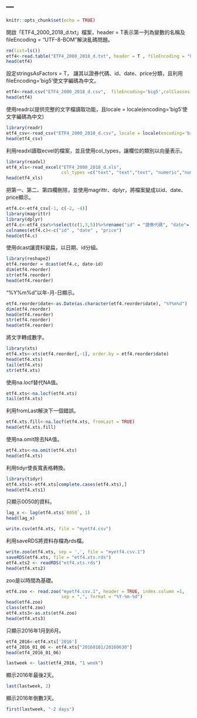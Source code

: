 ---
---

```r
knitr::opts_chunk$set(echo = TRUE)
```
開啟「ETF4_2000_2018_d.txt」檔案，header =
T表示第一列為變數的名稱及fileEncoding =
"UTF-8-BOM"解決亂碼問題。
```r
rm(list=ls())
etf4<-read.table("ETF4_2000_2018_d.txt", header = T , fileEncoding = "UTF-8-BOM")
head(etf4)
```
設定stringsAsFactors = T，
讓其以證券代碼、id、date、price分類，且利用fileEncoding='big5'使文字編碼為中文。
```r
etf4<-read.csv("ETF4_2000_2018_d.csv",  fileEncoding='big5',colClasses = c("證券代碼"="character",'id', 'date', 'price'))
head(etf4)
```
使用readr以提供完整的文字檔讀取功能，且locale =
locale(encoding='big5'使文字編碼為中文)
```r
library(readr)
etf4_csv<-read_csv("ETF4_2000_2018_d.csv", locale = locale(encoding='big5'))
head(etf4_csv)
```
利用readxl讀取ecvel的檔案，並且使用col_types，讓欄位的類別以向量表示。
```r
library(readxl)
etf4_xls<-read_excel("ETF4_2000_2018_d.xls", 
                     col_types =c("text", "text","text", "numeric","numeric"))
head(etf4_xls)
```
把第一、第二、第四欄刪除，並使用magrittr、dplyr，將檔案變成以id、date、price顯示。
```r
etf4.c<-etf4_csv[-1, c(-2, -4)]
library(magrittr)
library(dplyr)
etf4.c<-etf4_csv%>%select(c(1,3,5))%>%rename("id" = "證券代碼", "date"= "日期", "price" = "當日均價(元)")
colnames(etf4.c)<-c("id" , "date" , "price")
head(etf4.c)
```
使用dcast讓資料變扁，以日期、id分組。

```r
library(reshape2)
etf4.reorder = dcast(etf4.c, date~id)
dim(etf4.reorder)
str(etf4.reorder)
head(etf4.reorder)
```
"%Y%m%d"以年-月-日顯示。
```r
etf4.reorder$date<-as.Date(as.character(etf4.reorder$date), "%Y%m%d") 
dim(etf4.reorder)
head(etf4.reorder)
str(etf4.reorder)
head(etf4.reorder)
```
將文字轉成數字。
```r
library(xts)
etf4.xts<-xts(etf4.reorder[,-1], order.by = etf4.reorder$date)
head(etf4.xts)
tail(etf4.xts)
str(etf4.xts)
```
使用na.locf替代NA值。
```r
etf4.xts<-na.locf(etf4.xts)                
tail(etf4.xts)
```
利用fromLast解決下一個錯誤。
```r
etf4.xts.fill<-na.locf(etf4.xts, fromLast = TRUE) 
head(etf4.xts.fill)
```
使用na.omit除去NA值。
```r
etf4.xts<-na.omit(etf4.xts)
head(etf4.xts)
```
利用tidyr使長寬表格轉換。
```r
library(tidyr)
etf4.xts1<-etf4.xts[complete.cases(etf4.xts),]
head(etf4.xts1)
```
只顯示0050的資料。
```r
lag_x <- lag(etf4.xts$`0050`, 1)
head(lag_x)
```

```r
write.csv(etf4.xts, file = "myetf4.csv")
```
利用saveRDS將資料存檔為rds檔。
```r
write.zoo(etf4.xts, sep = ',', file = "myetf4.csv.1")
saveRDS(etf4.xts, file = "etf4.xts.rds")
etf4.xts2 <- readRDS("etf4.xts.rds")
head(etf4.xts2)
```
zoo是以時間為基礎。
```r
etf4.zoo <- read.zoo("myetf4.csv.1", header = TRUE, index.column =1, 
                     sep = ",", format = "%Y-%m-%d")
head(etf4.zoo)
class(etf4.zoo)
etf4.xts3<-as.xts(etf4.zoo)
head(etf4.xts3)
```
只顯示2016年1月到6月。
```r
etf4_2016<-etf4.xts['2016']
etf4_2016_01_06 <- etf4.xts["20160101/20160630"]
head(etf4_2016_01_06)
```

```r
lastweek <- last(etf4_2016, "1 week")
```
顯示2016年最後2天。
```r
last(lastweek, 2)
```
顯示2016年倒數3天。
```r
first(lastweek, "-2 days")
```

